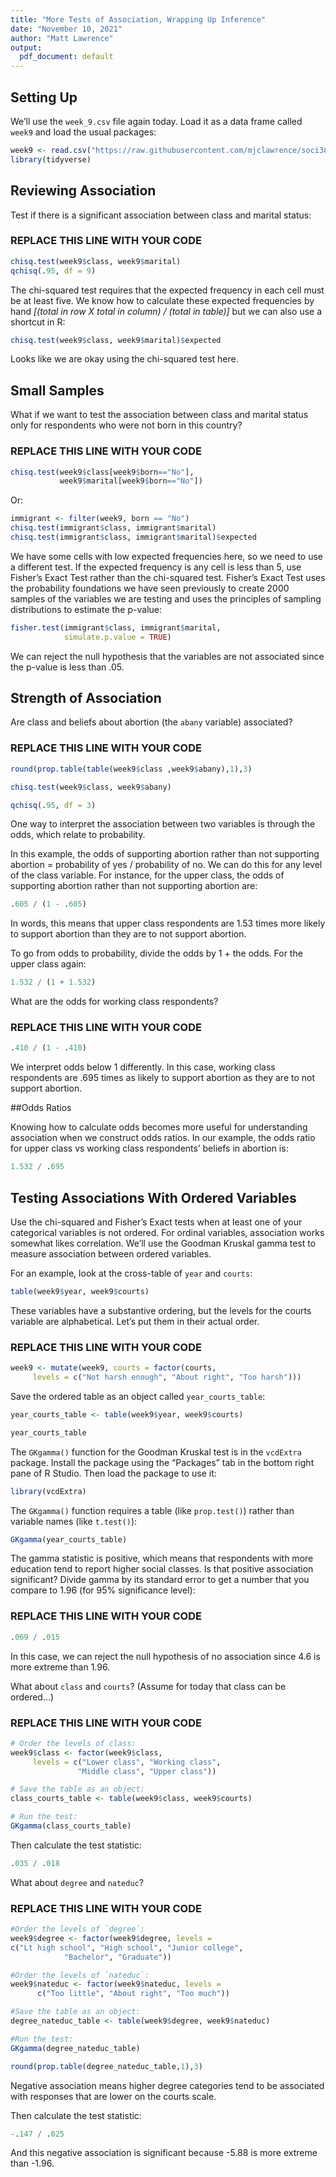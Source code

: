 ```yaml
---
title: "More Tests of Association, Wrapping Up Inference"
date: "November 10, 2021"
author: "Matt Lawrence"
output:
  pdf_document: default
---
```


## Setting Up

We'll use the `week_9.csv` file again today. Load it as a data frame called `week9` and load the usual packages:

```r
week9 <- read.csv("https://raw.githubusercontent.com/mjclawrence/soci385/master/data/week_9.csv")
library(tidyverse)
```

## Reviewing Association

Test if there is a significant association between class and marital status:

### REPLACE THIS LINE WITH YOUR CODE
```r
chisq.test(week9$class, week9$marital)
qchisq(.95, df = 9)
```

The chi-squared test requires that the expected frequency in each cell must be at least five. We know how to calculate these expected frequencies by hand *[(total in row X total in column) / (total in table)]* but we can also use a shortcut in R:

```r
chisq.test(week9$class, week9$marital)$expected
```

Looks like we are okay using the chi-squared test here. 

## Small Samples

What if we want to test the association between class and marital status only for respondents who were not born in this country?

### REPLACE THIS LINE WITH YOUR CODE

```r
chisq.test(week9$class[week9$born=="No"],
           week9$marital[week9$born=="No"])
```

Or:

```r
immigrant <- filter(week9, born == "No")
chisq.test(immigrant$class, immigrant$marital)
chisq.test(immigrant$class, immigrant$marital)$expected
```

We have some cells with low expected frequencies here, so we need to use a different test. If the expected frequency is any cell is less than 5, use Fisher's Exact Test rather than the chi-squared test. Fisher's Exact Test uses the probability foundations we have seen previously to create 2000 samples of the variables we are testing and uses the principles of sampling distributions to estimate the p-value:

```r
fisher.test(immigrant$class, immigrant$marital, 
            simulate.p.value = TRUE)
```

We can reject the null hypothesis that the variables are not associated since the p-value is less than .05.


## Strength of Association

Are class and beliefs about abortion (the `abany` variable) associated?

### REPLACE THIS LINE WITH YOUR CODE
```r
round(prop.table(table(week9$class ,week9$abany),1),3)

chisq.test(week9$class, week9$abany)

qchisq(.95, df = 3)
```

One way to interpret the association between two variables is through the odds, which relate to probability.

In this example, the odds of supporting abortion rather than not supporting abortion = probability of yes / probability of no. We can do this for any level of the class variable. For instance, for the upper class, the odds of supporting abortion rather than not supporting abortion are:

```r
.605 / (1 - .605)
```

In words, this means that upper class respondents are 1.53 times more likely to support abortion than they are to not support abortion. 

To go from odds to probability, divide the odds by 1 + the odds. For the upper class again:

```r
1.532 / (1 + 1.532)
```

What are the odds for working class respondents?

### REPLACE THIS LINE WITH YOUR CODE
```r
.410 / (1 - .410)
```

We interpret odds below 1 differently. In this case, working class respondents are .695 times as likely to support abortion as they are to not support abortion.

##Odds Ratios

Knowing how to calculate odds becomes more useful for understanding association when we construct odds ratios. In our example, the odds ratio for upper class vs working class respondents' beliefs in abortion is:

```r
1.532 / .695
```


## Testing Associations With Ordered Variables

Use the chi-squared and Fisher's Exact tests when at least one of your categorical variables is not ordered. For ordinal variables, association works somewhat likes correlation. We'll use the Goodman Kruskal gamma test to measure association between ordered variables.

For an example, look at the cross-table of `year` and `courts`:

```r
table(week9$year, week9$courts)
```

These variables have a substantive ordering, but the levels for the courts variable are alphabetical. Let's put them in their actual order.

### REPLACE THIS LINE WITH YOUR CODE

```r
week9 <- mutate(week9, courts = factor(courts, 
     levels = c("Not harsh enough", "About right", "Too harsh")))
```


Save the ordered table as an object called `year_courts_table`:

```r
year_courts_table <- table(week9$year, week9$courts)

year_courts_table
```

The `GKgamma()` function for the Goodman Kruskal test is in the `vcdExtra` package. Install the package using the "Packages" tab in the bottom right pane of R Studio. Then load the package to use it:

```r
library(vcdExtra)
```

The `GKgamma()` function requires a table (like `prop.test()`) rather than variable names (like `t.test()`):

```r
GKgamma(year_courts_table)
```

The gamma statistic is positive, which means that respondents with more education tend to report higher social classes. Is that positive association significant? Divide gamma by its standard error to get a number that you compare to 1.96 (for 95% significance level):

### REPLACE THIS LINE WITH YOUR CODE

```r
.069 / .015
```

In this case, we can reject the null hypothesis of no association since 4.6 is more extreme than 1.96.

What about `class` and `courts`? (Assume for today that class can be ordered...)

### REPLACE THIS LINE WITH YOUR CODE
```r
# Order the levels of class:
week9$class <- factor(week9$class, 
     levels = c("Lower class", "Working class",
               "Middle class", "Upper class"))

# Save the table as an object:
class_courts_table <- table(week9$class, week9$courts)

# Run the test:
GKgamma(class_courts_table)
```

Then calculate the test statistic:

```r
.035 / .018
```


What about `degree` and `nateduc`?

### REPLACE THIS LINE WITH YOUR CODE

```r
#Order the levels of `degree`:
week9$degree <- factor(week9$degree, levels =
c("Lt high school", "High school", "Junior college",
            "Bachelor", "Graduate"))

#Order the levels of `nateduc`:
week9$nateduc <- factor(week9$nateduc, levels = 
      c("Too little", "About right", "Too much"))

#Save the table as an object:
degree_nateduc_table <- table(week9$degree, week9$nateduc)

#Run the test:
GKgamma(degree_nateduc_table)
```

```r
round(prop.table(degree_nateduc_table,1),3)
```

Negative association means higher degree categories tend to be associated with responses that are lower on the courts scale. 

Then calculate the test statistic:

```r
-.147 / .025
```

And this negative association is significant because -5.88 is more extreme than -1.96.

